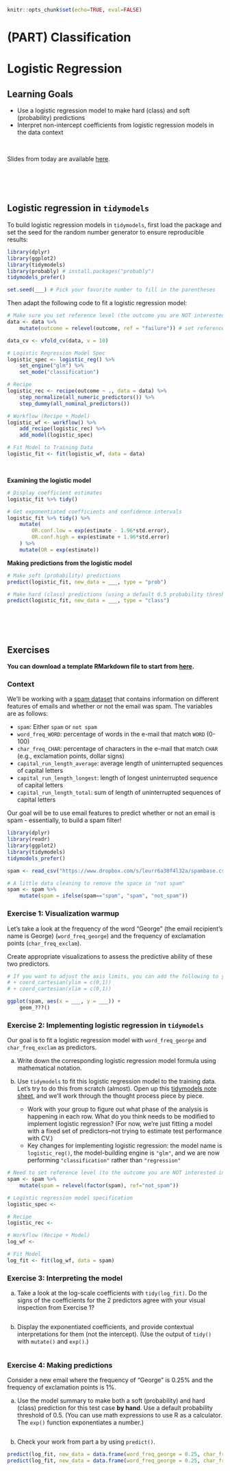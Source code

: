 ```r
knitr::opts_chunk$set(echo=TRUE, eval=FALSE)
```

# (PART) Classification {-}

# Logistic Regression

## Learning Goals {-}

- Use a logistic regression model to make hard (class) and soft (probability) predictions
- Interpret non-intercept coefficients from logistic regression models in the data context

<br>

Slides from today are available [here](https://docs.google.com/presentation/d/1ijHVtFzH4GIJ085jJsdeA9DrwP1SY2KCkL_RQVtqY6Y/edit?usp=sharing).



<br><br><br>



## Logistic regression in `tidymodels` {-}

To build logistic regression models in `tidymodels`, first load the package and set the seed for the random number generator to ensure reproducible results:

```r
library(dplyr)
library(ggplot2)
library(tidymodels)
library(probably) # install.packages("probably")
tidymodels_prefer()

set.seed(___) # Pick your favorite number to fill in the parentheses
```

Then adapt the following code to fit a logistic regression model:

```r
# Make sure you set reference level (the outcome you are NOT interested in)
data <- data %>%
    mutate(outcome = relevel(outcome, ref = "failure")) # set reference level

data_cv <- vfold_cv(data, v = 10)

# Logistic Regression Model Spec
logistic_spec <- logistic_reg() %>%
    set_engine("glm") %>%
    set_mode("classification")

# Recipe
logistic_rec <- recipe(outcome ~ ., data = data) %>%
    step_normalize(all_numeric_predictors()) %>% 
    step_dummy(all_nominal_predictors())

# Workflow (Recipe + Model)
logistic_wf <- workflow() %>% 
    add_recipe(logistic_rec) %>%
    add_model(logistic_spec) 

# Fit Model to Training Data
logistic_fit <- fit(logistic_wf, data = data)
```

<br>

**Examining the logistic model**

```r
# Display coefficient estimates
logistic_fit %>% tidy()

# Get exponentiated coefficients and confidence intervals
logistic_fit %>% tidy() %>%
    mutate(
        OR.conf.low = exp(estimate - 1.96*std.error),
        OR.conf.high = exp(estimate + 1.96*std.error)
    ) %>%
    mutate(OR = exp(estimate))
```

**Making predictions from the logistic model**

```r
# Make soft (probability) predictions
predict(logistic_fit, new_data = ___, type = "prob")

# Make hard (class) predictions (using a default 0.5 probability threshold)
predict(logistic_fit, new_data = ___, type = "class")
```



<br><br><br>



## Exercises {-}

**You can download a template RMarkdown file to start from [here](template_rmds/12-logistic-regression.Rmd).**

### Context {-}

We'll be working with a [spam dataset](https://archive.ics.uci.edu/ml/datasets/Spambase) that contains information on different features of emails and whether or not the email was spam. The variables are as follows:

- `spam`: Either `spam` or `not spam`
- `word_freq_WORD`: percentage of words in the e-mail that match `WORD` (0-100)
- `char_freq_CHAR`: percentage of characters in the e-mail that match `CHAR` (e.g., exclamation points, dollar signs)
- `capital_run_length_average`: average length of uninterrupted sequences of capital letters
- `capital_run_length_longest`: length of longest uninterrupted sequence of capital letters
- `capital_run_length_total`: sum of length of uninterrupted sequences of capital letters

Our goal will be to use email features to predict whether or not an email is spam - essentially, to build a spam filter!

```r
library(dplyr)
library(readr)
library(ggplot2)
library(tidymodels)
tidymodels_prefer()

spam <- read_csv("https://www.dropbox.com/s/leurr6a30f4l32a/spambase.csv?dl=1")

# A little data cleaning to remove the space in "not spam"
spam <- spam %>%
    mutate(spam = ifelse(spam=="spam", "spam", "not_spam"))
```


### Exercise 1: Visualization warmup {-}

Let's take a look at the frequency of the word "George" (the email recipient's name is George) (`word_freq_george`) and the frequency of exclamation points (`char_freq_exclam`). 

Create appropriate visualizations to assess the predictive ability of these two predictors. 

```r
# If you want to adjust the axis limits, you can add the following to your plot:
# + coord_cartesian(ylim = c(0,1))
# + coord_cartesian(xlim = c(0,1))

ggplot(spam, aes(x = ___, y = ___)) +
    geom_???()
```



### Exercise 2: Implementing logistic regression in `tidymodels` {-}

Our goal is to fit a logistic regression model with `word_freq_george` and `char_freq_exclam` as predictors.

a. Write down the corresponding logistic regression model formula using mathematical notation.

b. Use `tidymodels` to fit this logistic regression model to the training data. Let's try to do this from scratch (almost). Open up this [tidymodels note sheet](https://docs.google.com/document/d/1IhPyF45kr-nUZ7T2CSF4kH7QWFPAKg31PnY1Imdavs4/edit?usp=sharing), and we'll work through the thought process piece by piece.
    - Work with your group to figure out what phase of the analysis is happening in each row. What do you think needs to be modified to implement logistic regression? (For now, we're just fitting a model with a fixed set of predictors--not trying to estimate test performance with CV.)
    - Key changes for implementing logistic regression: the model name is `logistic_reg()`, the model-building engine is `"glm"`, and we are now performing `"classification"` rather than `"regression"`

```r
# Need to set reference level (to the outcome you are NOT interested in)
spam <- spam %>%
    mutate(spam = relevel(factor(spam), ref="not_spam"))

# Logistic regression model specification
logistic_spec <- 

# Recipe
logistic_rec <- 

# Workflow (Recipe + Model)
log_wf <- 

# Fit Model
log_fit <- fit(log_wf, data = spam)
```



### Exercise 3: Interpreting the model {-}

a. Take a look at the log-scale coefficients with `tidy(log_fit)`. Do the signs of the coefficients for the 2 predictors agree with your visual inspection from Exercise 1?

```r

```

b. Display the exponentiated coefficients, and provide contextual interpretations for them (not the intercept). (Use the output of `tidy()` with `mutate()` and `exp()`.)

```r

```



### Exercise 4: Making predictions {-}

Consider a new email where the frequency of "George" is 0.25% and the frequency of exclamation points is 1%.

a. Use the model summary to make both a soft (probability) and hard (class) prediction for this test case **by hand**. Use a default probability threshold of 0.5. (You can use math expressions to use R as a calculator. The `exp()` function exponentiates a number.)

```r


```


b. Check your work from part a by using `predict()`.

```r
predict(log_fit, new_data = data.frame(word_freq_george = 0.25, char_freq_exclam = 1), type = "prob")
predict(log_fit, new_data = data.frame(word_freq_george = 0.25, char_freq_exclam = 1), type = "class")
```

